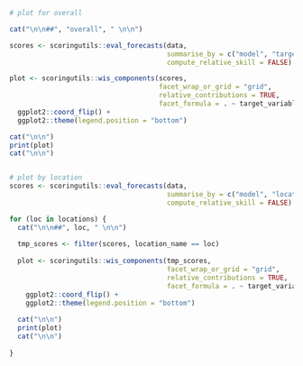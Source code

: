 

```r

# plot for overall

cat("\n\n##", "overall", " \n\n")

scores <- scoringutils::eval_forecasts(data,
                                       summarise_by = c("model", "target_variable"), 
                                       compute_relative_skill = FALSE)

plot <- scoringutils::wis_components(scores, 
                                     facet_wrap_or_grid = "grid",
                                     relative_contributions = TRUE,
                                     facet_formula = . ~ target_variable) + 
  ggplot2::coord_flip() + 
  ggplot2::theme(legend.position = "bottom")

cat("\n\n")
print(plot)
cat("\n\n")


# plot by location
scores <- scoringutils::eval_forecasts(data,
                                       summarise_by = c("model", "location_name", "target_variable"), 
                                       compute_relative_skill = FALSE)

for (loc in locations) {
  cat("\n\n##", loc, " \n\n")
  
  tmp_scores <- filter(scores, location_name == loc)
  
  plot <- scoringutils::wis_components(tmp_scores, 
                                       facet_wrap_or_grid = "grid",
                                       relative_contributions = TRUE,
                                       facet_formula = . ~ target_variable) + 
    ggplot2::coord_flip() + 
    ggplot2::theme(legend.position = "bottom")
  
  cat("\n\n")
  print(plot)
  cat("\n\n")
  
}



```
